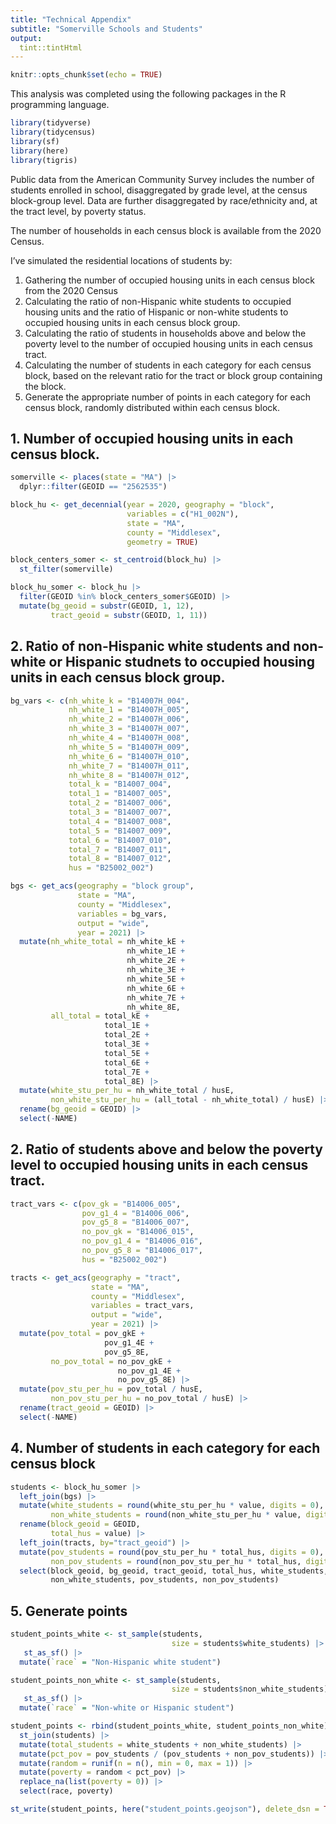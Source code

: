 ```yaml
---
title: "Technical Appendix"
subtitle: "Somerville Schools and Students"
output: 
  tint::tintHtml
---
```


```r
knitr::opts_chunk$set(echo = TRUE)
```

This analysis was completed using the following packages in the R programming language.

```r
library(tidyverse)
library(tidycensus)
library(sf)
library(here)
library(tigris)
```


Public data from the American Community Survey includes the number of students
enrolled in school, disaggregated by grade level, at the census block-group level.
Data are further disaggregated by race/ethnicity and, at the tract level, by 
poverty status.

The number of households in each census block is available from the 2020 Census.

I've simulated the residential locations of students by: 

1. Gathering the number of occupied housing units in each census block 
from the 2020 Census
2. Calculating the ratio of non-Hispanic white students to occupied housing units
and the ratio of Hispanic or non-white students to occupied housing units in 
each census block group.
3. Calculating the ratio of students in households above and below the poverty level
to the number of occupied housing units in each census tract.
4. Calculating the number of students in each category for each census block, 
based on the relevant ratio for the tract or block group containing the block.
5. Generate the appropriate number of points in each category for each census block,
randomly distributed within each census block.

## 1. Number of occupied housing units in each census block.

```r
somerville <- places(state = "MA") |>
  dplyr::filter(GEOID == "2562535") 

block_hu <- get_decennial(year = 2020, geography = "block",
                          variables = c("H1_002N"),
                          state = "MA",
                          county = "Middlesex",
                          geometry = TRUE) 

block_centers_somer <- st_centroid(block_hu) |>
  st_filter(somerville)

block_hu_somer <- block_hu |>
  filter(GEOID %in% block_centers_somer$GEOID) |>
  mutate(bg_geoid = substr(GEOID, 1, 12),
         tract_geoid = substr(GEOID, 1, 11)) 
```

## 2. Ratio of non-Hispanic white students and non-white or Hispanic studnets to occupied housing units in each census block group.

```r
bg_vars <- c(nh_white_k = "B14007H_004",
             nh_white_1 = "B14007H_005",
             nh_white_2 = "B14007H_006",
             nh_white_3 = "B14007H_007",
             nh_white_4 = "B14007H_008",
             nh_white_5 = "B14007H_009",
             nh_white_6 = "B14007H_010",
             nh_white_7 = "B14007H_011",
             nh_white_8 = "B14007H_012",
             total_k = "B14007_004",
             total_1 = "B14007_005",
             total_2 = "B14007_006",
             total_3 = "B14007_007",
             total_4 = "B14007_008",
             total_5 = "B14007_009",
             total_6 = "B14007_010",
             total_7 = "B14007_011",
             total_8 = "B14007_012",
             hus = "B25002_002")

bgs <- get_acs(geography = "block group",
               state = "MA",
               county = "Middlesex",
               variables = bg_vars,
               output = "wide",
               year = 2021) |>  
  mutate(nh_white_total = nh_white_kE +
                          nh_white_1E +
                          nh_white_2E +
                          nh_white_3E +
                          nh_white_5E +
                          nh_white_6E +
                          nh_white_7E +
                          nh_white_8E,
         all_total = total_kE +
                     total_1E +
                     total_2E +
                     total_3E +
                     total_5E +
                     total_6E +
                     total_7E +
                     total_8E) |>
  mutate(white_stu_per_hu = nh_white_total / husE,
         non_white_stu_per_hu = (all_total - nh_white_total) / husE) |>
  rename(bg_geoid = GEOID) |>
  select(-NAME)
```

## 2. Ratio of students above and below the poverty level to occupied housing units in each census tract.

```r
tract_vars <- c(pov_gk = "B14006_005",
                pov_g1_4 = "B14006_006",
                pov_g5_8 = "B14006_007",
                no_pov_gk = "B14006_015",
                no_pov_g1_4 = "B14006_016",
                no_pov_g5_8 = "B14006_017",
                hus = "B25002_002")

tracts <- get_acs(geography = "tract",
                  state = "MA",
                  county = "Middlesex",
                  variables = tract_vars,
                  output = "wide",
                  year = 2021) |>  
  mutate(pov_total = pov_gkE +
                     pov_g1_4E +
                     pov_g5_8E,
         no_pov_total = no_pov_gkE +
                        no_pov_g1_4E +
                        no_pov_g5_8E) |>
  mutate(pov_stu_per_hu = pov_total / husE,
         non_pov_stu_per_hu = no_pov_total / husE) |>
  rename(tract_geoid = GEOID) |>
  select(-NAME)
```

## 4. Number of students in each category for each census block

```r
students <- block_hu_somer |>
  left_join(bgs) |>
  mutate(white_students = round(white_stu_per_hu * value, digits = 0),
         non_white_students = round(non_white_stu_per_hu * value, digits = 0)) |>
  rename(block_geoid = GEOID,
         total_hus = value) |>
  left_join(tracts, by="tract_geoid") |>
  mutate(pov_students = round(pov_stu_per_hu * total_hus, digits = 0),
         non_pov_students = round(non_pov_stu_per_hu * total_hus, digits = 0)) |>
  select(block_geoid, bg_geoid, tract_geoid, total_hus, white_students, 
         non_white_students, pov_students, non_pov_students)
```

## 5. Generate points

``` r
student_points_white <- st_sample(students, 
                                    size = students$white_students) |>
   st_as_sf() |>
  mutate(`race` = "Non-Hispanic white student")

student_points_non_white <- st_sample(students, 
                                    size = students$non_white_students) |>
   st_as_sf() |>
  mutate(`race` = "Non-white or Hispanic student")

student_points <- rbind(student_points_white, student_points_non_white) |>
  st_join(students) |>
  mutate(total_students = white_students + non_white_students) |>
  mutate(pct_pov = pov_students / (pov_students + non_pov_students)) |>
  mutate(random = runif(n = n(), min = 0, max = 1)) |>
  mutate(poverty = random < pct_pov) |>
  replace_na(list(poverty = 0)) |>
  select(race, poverty)

st_write(student_points, here("student_points.geojson"), delete_dsn = TRUE)
```

